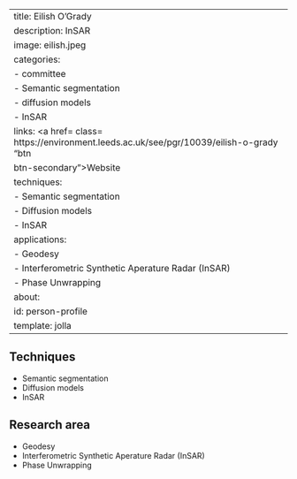 
---
title: Eilish O'Grady
description: InSAR
image: eilish.jpeg
categories:
- committee
- Semantic segmentation
- diffusion models
- InSAR
links: <a href= class= https://environment.leeds.ac.uk/see/pgr/10039/eilish-o-grady "btn
      btn-secondary">Website</a>
techniques:
- Semantic segmentation
- Diffusion models
- InSAR
applications:
- Geodesy
- Interferometric Synthetic Aperature Radar (InSAR)
- Phase Unwrapping
about:
  id: person-profile
  template: jolla
---
   
:::{#person-profile}
:::
   
##
## Techniques
   
- Semantic segmentation
- Diffusion models
- InSAR
   
##
## Research area
   
- Geodesy
- Interferometric Synthetic Aperature Radar (InSAR)
- Phase Unwrapping
